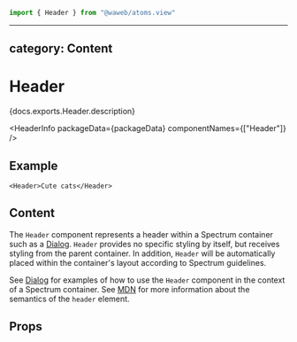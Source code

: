 <!-- Copyright 2020 Adobe. All rights reserved.
This file is licensed to you under the Apache License, Version 2.0 (the "License");
you may not use this file except in compliance with the License. You may obtain a copy
of the License at http://www.apache.org/licenses/LICENSE-2.0
Unless required by applicable law or agreed to in writing, software distributed under
the License is distributed on an "AS IS" BASIS, WITHOUT WARRANTIES OR REPRESENTATIONS
OF ANY KIND, either express or implied. See the License for the specific language
governing permissions and limitations under the License. -->



```jsx import
import { Header } from "@waweb/atoms.view"
```

---

## category: Content

# Header

<p>{docs.exports.Header.description}</p>

<HeaderInfo packageData={packageData} componentNames={["Header"]} />

## Example

```tsx example
<Header>Cute cats</Header>
```

## Content

The `Header` component represents a header within a Spectrum container
such as a [Dialog](Dialog.html). `Header` provides no specific styling by
itself, but receives styling from the parent container. In addition,
`Header` will be automatically placed within the container's layout
according to Spectrum guidelines.

See [Dialog](Dialog.html#examples) for examples of how to use the
`Header` component in the context of a Spectrum container.
See [MDN](https://developer.mozilla.org/en-US/docs/Web/HTML/Element/header) for more
information about the semantics of the `header` element.

## Props

<PropTable component={docs.exports.Header} links={docs.links} />
